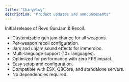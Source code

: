```yaml
---
title: "Changelog"
description: "Product updates and announcements"
---
```


<Update label="July 2025" description="v1.0.0">
  Initial release of Revo GunJam & Recoil.

  - Customizable gun jam chance for all weapons.
  - Per-weapon recoil configuration.
  - Jam and unjam sound effects for immersion.
  - Multi-language support (10+ languages).
  - Optimized for performance with zero FPS impact.
  - Easy setup and configuration.
  - Compatible with ESX, QBCore, and standalone servers.
  - No dependencies required.
</Update>